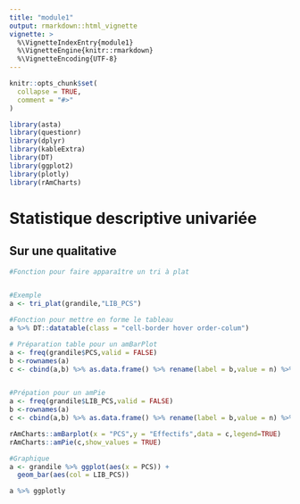 ---
title: "module1"
output: rmarkdown::html_vignette
vignette: >
  %\VignetteIndexEntry{module1}
  %\VignetteEngine{knitr::rmarkdown}
  %\VignetteEncoding{UTF-8}
---

```{r, include = FALSE}
knitr::opts_chunk$set(
  collapse = TRUE,
  comment = "#>"
)
```

```{r setup}
library(asta)
library(questionr)
library(dplyr)
library(kableExtra)
library(DT)
library(ggplot2)
library(plotly)
library(rAmCharts)
```

# Statistique descriptive univariée

## Sur une qualitative

```{r}
#Fonction pour faire apparaître un tri à plat


#Exemple
a <- tri_plat(grandile,"LIB_PCS") 

#Fonction pour mettre en forme le tableau
a %>% DT::datatable(class = "cell-border hover order-colum")


```


```{r}

# Préparation table pour un amBarPlot 
a <- freq(grandile$PCS,valid = FALSE) 
b <-rownames(a)
c <- cbind(a,b) %>% as.data.frame() %>% rename(label = b,value = n) %>% select(label,value)


#Prépation pour un amPie
a <- freq(grandile$LIB_PCS,valid = FALSE) 
b <-rownames(a)
c <- cbind(a,b) %>% as.data.frame() %>% rename(label = b,value = n) %>% select(label,value)

rAmCharts::amBarplot(x = "PCS",y = "Effectifs",data = c,legend=TRUE)
rAmCharts::amPie(c,show_values = TRUE)

#Graphique
a <- grandile %>% ggplot(aes(x = PCS)) + 
  geom_bar(aes(col = LIB_PCS)) 

a %>% ggplotly

```


